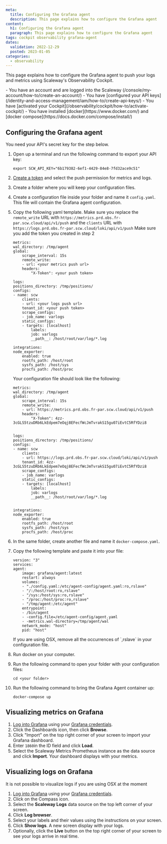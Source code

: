 ```yaml
---
meta:
  title: Configuring the Grafana agent
  description: This page explains how to configure the Grafana agent
content:
  h1: Configuring the Grafana agent
  paragraph: This page explains how to configure the Grafana agent
tags: cockpit observability grafana-agent
dates:
  validation: 2022-12-29
  posted: 2023-01-05
categories:
  - observability
---
```


This page explains how to configure the Grafana agent to push your logs and metrics using Scaleway's Observability Cockpit.

<Macro id="iam-requirements" />

<Message type="requirement">
  - You have an account and are logged into the Scaleway (/console/my-account/how-to/create-an-account/)
  - You have [configured your API keys](/identity-and-access-management/iam/how-to/create-api-keys/)
  - You have [activated your Cockpit](/observability/cockpit/how-to/activate-cockpit/)
  - You have installed [docker](https://www.docker.com/) and [docker compose](https://docs.docker.com/compose/install/)
</Message>

## Configuring the Grafana agent

You need your API's secret key for the step below.

1. Open up a terminal and run the following command to export your API key:

    ```
    export SCW_API_KEY="6b179382-6ef1-4429-84e8-7fd32ace9c51"
    ```
2. [Create a token](/observability/cockpit/how-to/create-token/) and select the push permission for metrics and logs.
3. Create a folder where you will keep your configuration files.
4. Create a configuration file inside your folder and name it `config.yaml`. This file will contain the Grafana agent configuration.
5. Copy the following yaml template.
    <Message type="important">
     Make sure you replace the `remote_write` URL with `https://metrics.prd.obs.fr-par.scw.cloud/api/v1/push` and the `clients` URL with `https://logs.prd.obs.fr-par.scw.cloud/loki/api/v1/push`
     Make sure you add the token you created in step 2
    </Message>

    ```
    metrics:
    wal_directory: /tmp/agent
    global:
        scrape_interval: 15s
        remote_write:
        - url: <your metrics push url>
        headers:
            "X-Token": <your push token>

    logs:
    positions_directory: /tmp/positions/
    configs:
    - name: scw
        clients:
        - url: <your logs push url>
        tenant_id: <your push token>
        scrape_configs:
        - job_name: varlogs
        static_configs:
        - targets: [localhost]
            labels:
            job: varlogs
            __path__: /host/root/var/log/*.log

    integrations:
    node_exporter:
        enabled: true
        rootfs_path: /host/root
        sysfs_path: /host/sys
        procfs_path: /host/proc
    ```
    Your configuration file should look like the following:

    ```
    metrics:
    wal_directory: /tmp/agent
    global:
        scrape_interval: 15s
        remote_write:
        - url: https://metrics.prd.obs.fr-par.scw.cloud/api/v1/push
        headers:
            "X-Token": 4zz-3cGLS5tzuDRb6LkEdpem7eOqj8EFecfWcJmTvrakS15gu07iEvtC5RfYDzi8


    logs:
    positions_directory: /tmp/positions/
    configs:
    - name: scw
        clients:
        - url: https://logs.prd.obs.fr-par.scw.cloud/loki/api/v1/push
        tenant_id: 4zz-3cGLS5tzuDRb6LkEdpem7eOqj8EFecfWcJmTvrakS15gu07iEvtC5RfYDzi8
        scrape_configs:
        - job_name: varlogs
        static_configs:
        - targets: [localhost]
            labels:
            job: varlogs
            __path__: /host/root/var/log/*.log


    integrations:
    node_exporter:
        enabled: true
        rootfs_path: /host/root
        sysfs_path: /host/sys
        procfs_path: /host/proc
    ```
6. In the same folder, create another file and name it `docker-compose.yaml`.
7. Copy the following template and paste it into your file:

    ```
    version: "3"
    services:
    agent:
        image: grafana/agent:latest
        restart: always
        volumes:
        - "./config.yaml:/etc/agent-config/agent.yaml:ro,rslave"
        - "/:/host/root:ro,rslave"
        - "/sys:/host/sys:ro,rslave"
        - "/proc:/host/proc:ro,rslave"
        - "/tmp/agent:/etc/agent"
        entrypoint:
        - /bin/agent
        - -config.file=/etc/agent-config/agent.yaml
        - -metrics.wal-directory=/tmp/agent/wal
        network_mode: "host"
        pid: "host"
    ```
    <Message type="important">
     If you are using OSX, remove all the occurrences of `,rslave` in your configuration file.
    </Message>
8. Run docker on your computer.
9. Run the following command to open your folder with your configuration files:

    ```
    cd <your folder>
    ```
10. Run the following command to bring the Grafana Agent container up:

    ```
    docker-compose up
    ```

## Visualizing metrics on Grafana

1. [Log into Grafana](/observability/cockpit/how-to/access-grafana-and-managed-dashboards/) using your [Grafana credentials](/observability/cockpit/how-to/retrieve-grafana-credentials/).
2. Click the Dashboards icon, then click **Browse**.
    <Lightbox src="scaleway_obs_dashboards_browse.webp" alt="" />
3. Click "Import" on the top right corner of your screen to import your Grafana dashboard.
4. Enter `1860`in the ID field and click **Load**.
    <Lightbox src="scaleway_obs_import_dashboard.webp" alt="" />
15. Select the Scaleway Metrics Prometheus instance as the data source and click **Import**. Your dashboard displays with your metrics.

## Visualizing logs on Grafana

<Message type="important">
 It is not possible to visualize logs if you are using OSX at the moment
</Message>

1. [Log into Grafana](/observability/cockpit/how-to/access-grafana-and-managed-dashboards/) using your [Grafana credentials](/observability/cockpit/how-to/retrieve-grafana-credentials/).
2. Click on the Compass icon.
    <Lightbox src="scaleway_obs_compass.webp" alt="" />
3. Select the **Scaleway Logs** data source on the top left corner of your screen.
4. Click **Log browser**.
5. Select your labels and their values using the instructions on your screen.
6. Click **Show logs**. A new screen display with your logs.
7. Optionally, click the **Live** button on the top right corner of your screen to see your logs arrive in real time.






